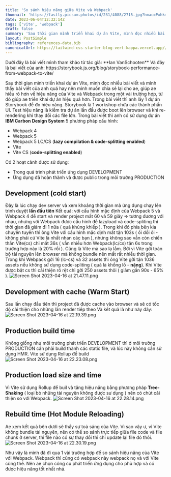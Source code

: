 ```yaml
---
title: 'So sánh hiệu năng giữa Vite và Webpack'
thumnail: 'https://fastly.picsum.photos/id/231/4088/2715.jpg?hmac=PxhkmiNJrVS5AgI8U-r_IsWSN5a7cTjpjIbvmtpLMDI'
date: 2023-06-04T12:32:14Z
tags: ['vite', 'webpack']
draft: false
summary: 'Sau thời gian mình triển khai dự án Vite, mình đọc nhiều bài viết và mình thấy bài viết của anh quá hay nên mình muốn chia sẻ lại cho ae, giúp ae hiểu rõ hơn về hiệu năng của Vite và Webpack trong một vài trường hợp, từ đó giúp ae triển khai dự án hiệu quả hơn'
layout: PostSimple
bibliography: references-data.bib
canonicalUrl: https://tailwind-css-starter-blog-vert-kappa.vercel.app//blog/new-features-in-v1/
---
```


<TOCInline toc={props.toc} exclude="" toHeading={2} />
Dưới đây là bài viết mình tham khảo từ tác giả: **Ian VanSchooten** Và đây là bài viết của anh: https://storybook.js.org/blog/storybook-performance-from-webpack-to-vite/

Sau thời gian mình triển khai dự án Vite, mình đọc nhiều bài viết và mình thấy bài viết của anh quá hay nên mình muốn chia sẻ lại cho ae, giúp ae hiểu rõ hơn về hiệu năng của Vite và Webpack trong một vài trường hợp, từ đó giúp ae triển khai dự án hiệu quả hơn.
Trong bài viết thì anh lấy 1 dự án Storybook để đo hiệu năng. Storybook là 1 workshop chứa các thành phần UI.
Test hiệu năng là kiểm tra dự án lần đầu được boot lên browser và khi re-rendering khi thay đổi các file lớn.
Trong bài viết thì anh có sử dụng dự án **IBM Carbon Design System** 5 phương pháp cấu hình:

- Webpack 4
- Webpack 5
- Webpack 5 LC/CS (**lazy compilation & code-splitting enabled**)
- Vite
- Vite CS (**code-splitting enabled**)

Có 2 hoạt cảnh được sử dụng:

- Trong quá trình phát triển ứng dụng DEVELOPMENT
- Ứng dụng đã hoàn thành và được public trong môi trường PRODUCTION

## Development (cold start)

Đây là lúc chạy dev server và xem khoảng thời gian mà ứng dụng chạy lên trình duyệt **lần đầu tiên**
Kết quả: với cấu hình mặc định của Webpack 5 và Webpack 4 để start và render project mất 60 và 59 giây => tương đương với nhau, nhưng với Webpack được cấu hình để lazyload và code-spliting thì thời gian đã giảm đi 1 nữa ( quá khủng khiếp ). Trong khi đó phía bên kia chuyến tuyến thì ông Vite với cấu hình mặc dịnh mất tận 103s ( ối dồi ôi - không phải cứ Vite là nhất nhan các bạn ), nhưng không sao vẫn còn chiến thần Vite(cs) chỉ mất 36s ( vẫn nhiều hơn Webpack(lc/cs) tận 6s trong trường hợp này là 20% rồi ).
Cũng là Vite mà sao lạ lắm. Bởi vì Vite gởi toàn bộ tài nguyên lên browser mà không bundle nên mất rất nhiều thời gian.
Trong khi Webpack gởi 16 (lc-cs) và 32 assets thì ông Vite gởi tận 1036 assets nếu không sử dụng code-spliting ( quá là khổng lồ - **nặng**). Khi Vite được bật cs thì cải thiện rõ rệt chỉ gởi 250 assets thôi ( giảm gần 90s - 65% ).
![Screen Shot 2023-04-16 at 21.47.11.png](https://images.viblo.asia/fda3a6c4-63cd-4773-a8cf-165ddce52848.png)

## Development with cache (Warm Start)

Sau lần chạy đầu tiên thì project đã được cache vào browser và sẽ có tốc độ cải thiện cho những lần render tiếp theo
Và kết quả là như này đây:
![Screen Shot 2023-04-16 at 22.19.39.png](https://images.viblo.asia/3bea5094-8516-4684-8c7c-0671df242fb0.png)

## Production build time

Không giống như môi trường phát triển DEVELOPMENT thì ở môi trường PRODUCTION cần phải build thành các static file, và lúc này không cần sử dụng HMR. Vite sử dụng Rollup để build
![Screen Shot 2023-04-16 at 22.23.08.png](https://images.viblo.asia/511822e4-ebeb-4ec0-ad49-75bacd25012e.png)

## Production load size and time

Vì Vite sử dụng Rollup để buil và tăng hiệu năng bằng phương pháp **Tree-Shaking** ( loại bỏ những tài nguyên không được sư dụng ) nên có chút cải thiện so với Webpack.
![Screen Shot 2023-04-16 at 22.28.14.png](https://images.viblo.asia/a2d62ad4-cdaa-4ccf-a406-af84abec0817.png)

## Rebuild time (Hot Module Reloading)

Ae xem kết quả bên dưới sẽ thấy sự toả sáng của Vite. Vì sao vậy ư, vì Vite không bundle tài nguyên, nên có thể so sánh trực tiếp giữa file code và file chunk ở server, thì file nào có sự thay đổi thì chỉ update lại file đó thôi.
![Screen Shot 2023-04-16 at 22.30.19.png](https://images.viblo.asia/d23d1345-d467-4ff7-b619-6bc3900d28f9.png)

Như vậy là mình đã đi qua 1 vài trường hợp để so sánh hiệu năng của Vite với Webpack. Webpack thì cũng có webpack này webpack nọ và với Vite cũng thế. Nên ae chọn công cụ phát triển ứng dụng cho phù hợp và có được hiệu năng tốt nhất nhá.
